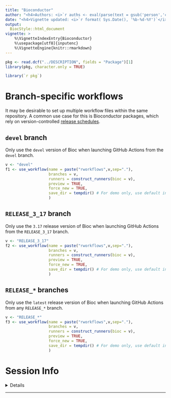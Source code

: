 ```yaml
---
title: "Bioconductor" 
author: "<h4>Authors: <i>`r auths <- eval(parse(text = gsub('person','c',read.dcf('../DESCRIPTION', fields = 'Authors@R'))));paste(auths[names(auths)=='given'],auths[names(auths)=='family'], collapse = ', ')`</i></h4>" 
date: "<h4>Vignette updated: <i>`r format( Sys.Date(), '%b-%d-%Y')`</i></h4>"
output:
  BiocStyle::html_document
vignette: >
    %\VignetteIndexEntry{Bioconductor} 
    %\usepackage[utf8]{inputenc}
    %\VignetteEngine{knitr::rmarkdown}
---
```



```r
pkg <- read.dcf("../DESCRIPTION", fields = "Package")[1]
library(pkg, character.only = TRUE)
```

```R
library(`r pkg`)
```

# Branch-specific workflows

It may be desirable to set up multiple workflow files within the same repository.
A common use case for this is Bioconductor packages, 
which rely on version-controlled [release schedules](https://www.bioconductor.org/about/).

## `devel` branch

Only use the `devel` version of Bioc when launching 
GitHub Actions from the `devel` branch.

```r
v <- "devel"
f1 <- use_workflow(name = paste("rworkflows",v,sep="."), 
                   branches = v, 
                   runners = construct_runners(bioc = v), 
                   preview = TRUE,
                   force_new = TRUE,
                   save_dir = tempdir() # For demo only, use default in practice
                   ) 
```

## `RELEASE_3_17` branch

Only use the `3.17` release version of Bioc when launching 
GitHub Actions from the `RELEASE_3_17` branch.

```r
v <- "RELEASE_3_17"
f2 <- use_workflow(name = paste("rworkflows",v,sep="."), 
                   branches = v, 
                   runners = construct_runners(bioc = v), 
                   preview = TRUE,
                   force_new = TRUE,
                   save_dir = tempdir() # For demo only, use default in practice
                   ) 
```

## `RELEASE_*` branches

Only use the `latest` release version of Bioc when launching 
GitHub Actions from any `RELEASE_*` branch.

```r
v <- "RELEASE_*"
f3 <- use_workflow(name = paste("rworkflows",v,sep="."), 
                   branches = v, 
                   runners = construct_runners(bioc = v), 
                   preview = TRUE,
                   force_new = TRUE,
                   save_dir = tempdir() # For demo only, use default in practice
                   ) 
```

# Session Info 

<details> 

```r
utils::sessionInfo()
```

</details>  

<hr>
